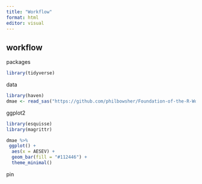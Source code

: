 ```yaml
---
title: "Workflow"
format: html
editor: visual
---
```


## workflow

packages
```r
library(tidyverse)
```

data
```r
library(haven)
dmae <- read_sas("https://github.com/philbowsher/Foundation-of-the-R-Workflow-workshop-2019-09-06/raw/master/Examples/data/dmae.sas7bdat", NULL)
```

ggplot2
```r
library(esquisse)
library(magrittr)

dmae %>%
 ggplot() +
  aes(x = AESEV) +
  geom_bar(fill = "#112446") +
  theme_minimal()
```

pin
```r

```
